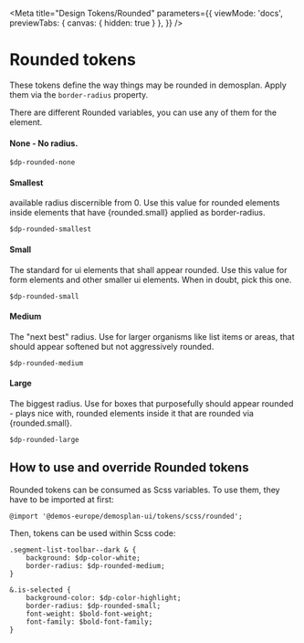 
<Meta
  title="Design Tokens/Rounded"
  parameters={{
    viewMode: 'docs',
    previewTabs: {
      canvas: {
        hidden: true
      }
    },
  }} />


# Rounded tokens

These tokens define the way things may be rounded in demosplan. Apply them via the `border-radius` property.

There are different Rounded variables, you can use any of them for the element.

#### None - No radius.
```
$dp-rounded-none
```

#### Smallest
available radius discernible from 0. Use this value for rounded elements inside elements that have {rounded.small} applied as border-radius.
```
$dp-rounded-smallest
```

#### Small
The standard for ui elements that shall appear rounded. Use this value for form elements and other smaller ui elements. When in doubt, pick this one.
```
$dp-rounded-small
```

#### Medium
The "next best" radius. Use for larger organisms like list items or areas, that should appear softened but not aggressively rounded.
```
$dp-rounded-medium
```

#### Large
The biggest radius. Use for boxes that purposefully should appear rounded - plays nice with, rounded elements inside it that are rounded via {rounded.small}.
```
$dp-rounded-large
```

## How to use and override Rounded tokens

Rounded tokens can be consumed as Scss variables. To use them, they have to be imported at first:

```
@import '@demos-europe/demosplan-ui/tokens/scss/rounded';
```

Then, tokens can be used within Scss code:

```
.segment-list-toolbar--dark & {
    background: $dp-color-white;
    border-radius: $dp-rounded-medium;
}
```

```
&.is-selected {
    background-color: $dp-color-highlight;
    border-radius: $dp-rounded-small;
    font-weight: $bold-font-weight;
    font-family: $bold-font-family;
}
```

